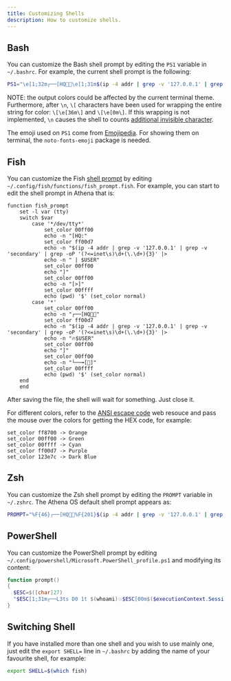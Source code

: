 ```yaml
---
title: Customizing Shells
description: How to customize shells.
---
```


## Bash
You can customize the Bash shell prompt by editing the `PS1` variable in `~/.bashrc`. For example, the current shell prompt is the following:
```bash
PS1="\e[1;32m┌──[HQ🚀🌐\e[1;31m$(ip -4 addr | grep -v '127.0.0.1' | grep -v 'secondary' | grep -oP '(?<=inet\s)\d+(\.\d+){3}' | sed -z 's/\n/|/g;s/|\$/\n/' | rev | cut -c 2- | rev)🔥\u\e[1;32m]\n└──╼[👾]\[\e[1;36m\]\$(pwd) $ \[\e[0m\]"
```
NOTE: the output colors could be affected by the current terminal theme. Furthermore, after `\n`, `\[` characters have been used for wrapping the entire string for color: `\[\e[36m\]` and `\[\e[0m\]`. If this wrapping is not implemented, `\n` causes the shell to counts [additional invisible character](https://superuser.com/questions/382456/why-does-this-bash-prompt-sometimes-keep-part-of-previous-commands-when-scrollin).

The emoji used on `PS1` come from [Emojipedia](https://emojipedia.org/). For showing them on terminal, the `noto-fonts-emoji` package is needed.

## Fish

You can customize the Fish [shell prompt](https://fishshell.com/docs/current/tutorial.html#prompt) by editing `~/.config/fish/functions/fish_prompt.fish`. For example, you can start to edit the shell prompt in Athena that is:
```fish
function fish_prompt
    set -l var (tty)
    switch $var
        case '*/dev/tty*'
            set_color 00ff00
            echo -n "[HQ:"
            set_color ff00d7
            echo -n "$(ip -4 addr | grep -v '127.0.0.1' | grep -v 'secondary' | grep -oP '(?<=inet\s)\d+(\.\d+){3}' |>
            echo -n " | $USER"
            set_color 00ff00
            echo "]"
            set_color 00ff00
            echo -n "[>]"
            set_color 00ffff
            echo (pwd) '$' (set_color normal)
        case '*'
            set_color 00ff00
            echo -n "┌──[HQ🚀🌐"
            set_color ff00d7
            echo -n "$(ip -4 addr | grep -v '127.0.0.1' | grep -v 'secondary' | grep -oP '(?<=inet\s)\d+(\.\d+){3}' |>
            echo -n "🔥$USER"
            set_color 00ff00
            echo "]"
            set_color 00ff00
            echo -n "└──╼[👾]"
            set_color 00ffff
            echo (pwd) '$' (set_color normal)
    end
    end
```
After saving the file, the shell will wait for something. Just close it.

For different colors, refer to the [ANSI escape code](https://en.wikipedia.org/wiki/ANSI_escape_code#8-bit) web resouce and pass the mouse over the colors for getting the HEX code, for example:
```
set_color ff8700 -> Orange
set_color 00ff00 -> Green
set_color 00ffff -> Cyan
set_color ff00d7 -> Purple
set_color 123e7c -> Dark Blue
```

## Zsh

You can customize the Zsh shell prompt by editing the `PROMPT` variable in `~/.zshrc`. The Athena OS default shell prompt appears as:
```bash
PROMPT="%F{46}┌──[HQ🚀🌐%F{201}$(ip -4 addr | grep -v '127.0.0.1' | grep -v 'secondary' | grep -oP '(?<=inet\s)\d+(\.\d+){3}' | sed -z 's/\n/|/g;s/|\$/\n/' | rev | cut -c 2- | rev)🔥%n%F{46}]"$'\n'"└──╼[👾]%F{44}%~ $%f "
```

## PowerShell

You can customize the PowerShell prompt by editing `~/.config/powershell/Microsoft.PowerShell_profile.ps1` and modifying its content:
```powershell
function prompt() 
{ 
  $ESC=$([char]27)
  "$ESC[1;31m┌──L3ts D0 1t $(whoami)💥$ESC[00m$($executionContext.SessionState.Path.CurrentLocation)$("`r`n$ESC[1;34m└──╼Weaponizing PowerShell...🚀>$ESC[00m" * ($nestedPromptLevel + 1)) ";
}
```

## Switching Shell

If you have installed more than one shell and you wish to use mainly one, just edit the `export SHELL=` line in `~/.bashrc` by adding the name of your favourite shell, for example:
```bash
export SHELL=$(which fish)
```
